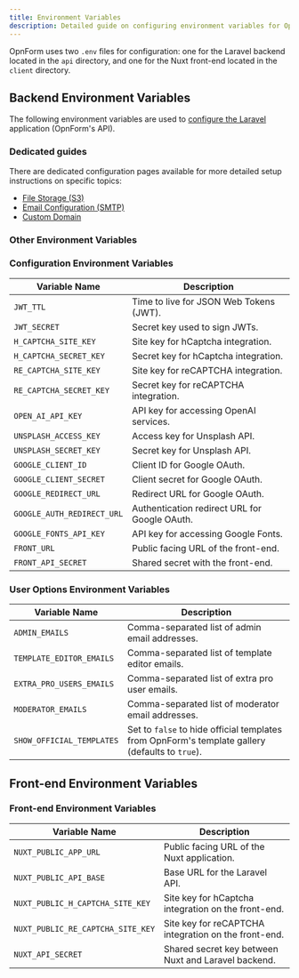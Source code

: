 ```yaml
---
title: Environment Variables
description: Detailed guide on configuring environment variables for OpnForm
---
```


OpnForm uses two `.env` files for configuration: one for the Laravel backend located in the `api` directory, and one for the Nuxt front-end located in the `client` directory.

## Backend Environment Variables

The following environment variables are used to [configure the Laravel](https://laravel.com/docs/11.x/configuration) application (OpnForm's API).

### Dedicated guides
There are dedicated configuration pages available for more detailed setup instructions on specific topics:
- [File Storage (S3)](../configuration/aws-s3)
- [Email Configuration (SMTP)](../configuration/email-setup)
- [Custom Domain](../configuration/custom-domain)


### Other Environment Variables

### Configuration Environment Variables

| Variable Name                | Description                                      |
|------------------------------|--------------------------------------------------|
| `JWT_TTL`                    | Time to live for JSON Web Tokens (JWT).          |
| `JWT_SECRET`                 | Secret key used to sign JWTs.                    |
| `H_CAPTCHA_SITE_KEY`         | Site key for hCaptcha integration.               |
| `H_CAPTCHA_SECRET_KEY`       | Secret key for hCaptcha integration.             |
| `RE_CAPTCHA_SITE_KEY`        | Site key for reCAPTCHA integration.              |
| `RE_CAPTCHA_SECRET_KEY`      | Secret key for reCAPTCHA integration.            |
| `OPEN_AI_API_KEY`            | API key for accessing OpenAI services.           |
| `UNSPLASH_ACCESS_KEY`        | Access key for Unsplash API.                     |
| `UNSPLASH_SECRET_KEY`        | Secret key for Unsplash API.                     |
| `GOOGLE_CLIENT_ID`           | Client ID for Google OAuth.                      |
| `GOOGLE_CLIENT_SECRET`       | Client secret for Google OAuth.                  |
| `GOOGLE_REDIRECT_URL`        | Redirect URL for Google OAuth.                   |
| `GOOGLE_AUTH_REDIRECT_URL`   | Authentication redirect URL for Google OAuth.    |
| `GOOGLE_FONTS_API_KEY`       | API key for accessing Google Fonts.              |
| `FRONT_URL`                  | Public facing URL of the front-end.              |
| `FRONT_API_SECRET`           | Shared secret with the front-end.                |

### User Options Environment Variables

| Variable Name                | Description                                      |
|------------------------------|--------------------------------------------------|
| `ADMIN_EMAILS`               | Comma-separated list of admin email addresses.   |
| `TEMPLATE_EDITOR_EMAILS`     | Comma-separated list of template editor emails.  |
| `EXTRA_PRO_USERS_EMAILS`     | Comma-separated list of extra pro user emails.   |
| `MODERATOR_EMAILS`           | Comma-separated list of moderator email addresses. |
| `SHOW_OFFICIAL_TEMPLATES`    | Set to `false` to hide official templates from OpnForm's template gallery (defaults to `true`). |


## Front-end Environment Variables

### Front-end Environment Variables

| Variable Name                | Description                                      |
|------------------------------|--------------------------------------------------|
| `NUXT_PUBLIC_APP_URL`        | Public facing URL of the Nuxt application.       |
| `NUXT_PUBLIC_API_BASE`       | Base URL for the Laravel API.                    |
| `NUXT_PUBLIC_H_CAPTCHA_SITE_KEY` | Site key for hCaptcha integration on the front-end. |
| `NUXT_PUBLIC_RE_CAPTCHA_SITE_KEY` | Site key for reCAPTCHA integration on the front-end. |
| `NUXT_API_SECRET`            | Shared secret key between Nuxt and Laravel backend. |



<CloudVersion/>